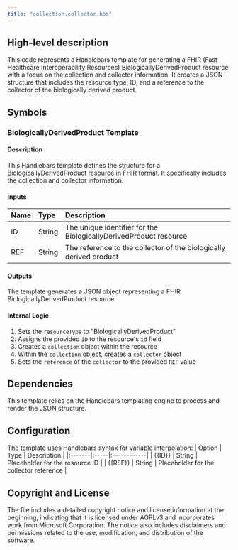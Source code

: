 ```yaml
---
title: "collection.collector.hbs"
---
```


## High-level description
This code represents a Handlebars template for generating a FHIR (Fast Healthcare Interoperability Resources) BiologicallyDerivedProduct resource with a focus on the collection and collector information. It creates a JSON structure that includes the resource type, ID, and a reference to the collector of the biologically derived product.

## Symbols

### BiologicallyDerivedProduct Template
#### Description
This Handlebars template defines the structure for a BiologicallyDerivedProduct resource in FHIR format. It specifically includes the collection and collector information.

#### Inputs
| Name | Type | Description |
|:-----|:-----|:------------|
| ID | String | The unique identifier for the BiologicallyDerivedProduct resource |
| REF | String | The reference to the collector of the biologically derived product |

#### Outputs
The template generates a JSON object representing a FHIR BiologicallyDerivedProduct resource.

#### Internal Logic
1. Sets the `resourceType` to "BiologicallyDerivedProduct"
2. Assigns the provided `ID` to the resource's `id` field
3. Creates a `collection` object within the resource
4. Within the `collection` object, creates a `collector` object
5. Sets the `reference` of the `collector` to the provided `REF` value

## Dependencies
This template relies on the Handlebars templating engine to process and render the JSON structure.

## Configuration
The template uses Handlebars syntax for variable interpolation:
| Option | Type | Description |
|:-------|:-----|:------------|
| {{ID}} | String | Placeholder for the resource ID |
| {{REF}} | String | Placeholder for the collector reference |

## Copyright and License
The file includes a detailed copyright notice and license information at the beginning, indicating that it is licensed under AGPLv3 and incorporates work from Microsoft Corporation. The notice also includes disclaimers and permissions related to the use, modification, and distribution of the software.
